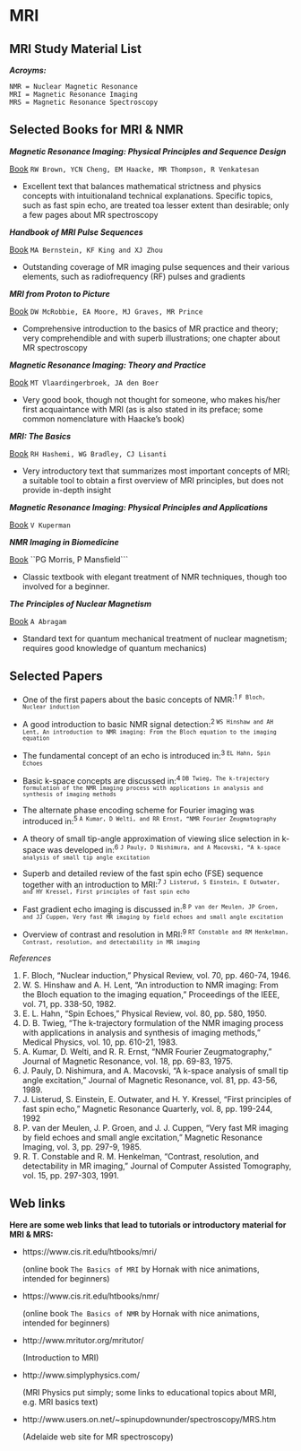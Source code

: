 # MRI

## MRI Study Material List

**_Acroyms:_**

```
NMR = Nuclear Magnetic Resonance
MRI = Magnetic Resonance Imaging
MRS = Magnetic Resonance Spectroscopy
```

## Selected Books for MRI & NMR

***Magnetic Resonance Imaging: Physical Principles and Sequence Design***

[Book](https://onlinelibrary.wiley.com/doi/book/10.1002/9781118633953) ```RW Brown, YCN Cheng, EM Haacke, MR Thompson, R Venkatesan```

  - Excellent text that balances mathematical strictness and physics concepts with intuitionaland technical explanations. Specific topics, such as fast spin echo, are treated toa lesser extent than desirable; only a few pages about MR spectroscopy

***Handbook of MRI Pulse Sequences*** 

[Book](https://www.sciencedirect.com/book/9780120928613/handbook-of-mri-pulse-sequences) ```MA Bernstein, KF King and XJ Zhou```

 - Outstanding coverage of MR imaging pulse sequences and their various elements, such as radiofrequency (RF) pulses and gradients

***MRI from Proton to Picture***

[Book](https://www.cambridge.org/core/books/mri-from-picture-to-proton/3ADC814FF8FC6A78A54D37746F806D5A) ```DW McRobbie, EA Moore, MJ Graves, MR Prince```

  - Comprehensive introduction to the basics of MR practice and theory; very comprehendible and with superb illustrations; one chapter about MR spectroscopy

***Magnetic Resonance Imaging: Theory and Practice***  

[Book](https://www.amazon.com/Magnetic-Resonance-Imaging-Theory-Practice/dp/3642078230) ```MT Vlaardingerbroek, JA den Boer```

  - Very good book, though not thought for someone, who makes his/her first acquaintance with MRI (as is also stated in its preface; some common nomenclature with Haacke's book)

***MRI: The Basics***

[Book](https://www.amazon.com/MRI-Ray-Hashman-Hashemi-PhD/dp/1608311155) ```RH Hashemi, WG Bradley, CJ Lisanti```

  - Very introductory text that summarizes most important concepts of MRI; a suitable tool to obtain a first overview of MRI principles, but does not provide in-depth insight

***Magnetic Resonance Imaging: Physical Principles and Applications***

[Book](https://www.amazon.com/Magnetic-Resonance-Imaging-Principles-Applications/dp/0123886651) ```V Kuperman```

***NMR Imaging in Biomedicine***

[Book](https://books.google.ae/books/about/NMR_Imaging_in_Biomedicine.html?id=QLBqAAAAMAAJ&redir_esc=y) ``PG Morris, P Mansfield```

  - Classic textbook with elegant treatment of NMR techniques, though too involved for a beginner.

***The Principles of Nuclear Magnetism***

[Book](https://books.google.ae/books?id=9M8U_JK7K54C&printsec=frontcover&dq=The+Principles+of+Nuclear+Magnetism+english!&hl=en&sa=X&ved=2ahUKEwiarMPppKj3AhVARPEDHRYjCf4Q6AF6BAgJEAI#v=onepage&q&f=false) ```A Abragam```

  - Standard text for quantum mechanical treatment of nuclear magnetism; requires good knowledge of quantum mechanics)

## Selected Papers

- One of the first papers about the basic concepts of NMR:<sup>1 ```F Bloch, Nuclear induction``` 

- A good introduction to basic NMR signal detection:<sup>2 ```WS Hinshaw and AH Lent, An introduction to NMR imaging: From the Bloch equation to the imaging equation```

- The fundamental concept of an echo is introduced in:<sup>3 ```EL Hahn, Spin Echoes```

- Basic k-space concepts are discussed in:<sup>4 ```DB Twieg, The k-trajectory formulation of the NMR imaging process with applications in analysis and synthesis of imaging methods```

- The alternate phase encoding scheme for Fourier imaging was introduced in:<sup>5 ```A Kumar, D Welti, and RR Ernst, “NMR Fourier Zeugmatography```

- A theory of small tip-angle approximation of viewing slice selection in k-space was developed in:<sup>6 ```J Pauly, D Nishimura, and A Macovski, “A k-space analysis of small tip angle excitation```

- Superb and detailed review of the fast spin echo (FSE) sequence together with an introduction to MRI:<sup>7 ```J Listerud, S Einstein, E Outwater, and HY Kressel, First principles of fast spin echo```

- Fast gradient echo imaging is discussed in:<sup>8 ```P van der Meulen, JP Groen, and JJ Cuppen, Very fast MR imaging by field echoes and small angle excitation```

- Overview of contrast and resolution in MRI:<sup>9 ```RT Constable and RM Henkelman, Contrast, resolution, and detectability in MR imaging```

_References_

1. F. Bloch, “Nuclear induction,” Physical Review, vol. 70, pp. 460-74, 1946.
2. W. S. Hinshaw and A. H. Lent, “An introduction to NMR imaging: From the Bloch equation to the imaging equation,” Proceedings of the IEEE, vol. 71, pp. 338-50, 1982.
3. E. L. Hahn, “Spin Echoes,” Physical Review, vol. 80, pp. 580, 1950.
4. D. B. Twieg, “The k-trajectory formulation of the NMR imaging process with applications in analysis and synthesis of imaging methods,” Medical Physics, vol. 10, pp. 610-21, 1983.
5. A. Kumar, D. Welti, and R. R. Ernst, “NMR Fourier Zeugmatography,” Journal of Magnetic Resonance, vol. 18, pp. 69-83, 1975.
6. J. Pauly, D. Nishimura, and A. Macovski, “A k-space analysis of small tip angle excitation,” Journal of Magnetic Resonance, vol. 81, pp. 43-56, 1989.
7. J. Listerud, S. Einstein, E. Outwater, and H. Y. Kressel, “First principles of fast spin echo,” Magnetic Resonance Quarterly, vol. 8, pp. 199-244, 1992
8. P. van der Meulen, J. P. Groen, and J. J. Cuppen, “Very fast MR imaging by field echoes and small angle excitation,” Magnetic Resonance Imaging, vol. 3, pp. 297-9, 1985.
9. R. T. Constable and R. M. Henkelman, “Contrast, resolution, and detectability in MR imaging,” Journal of Computer Assisted Tomography, vol. 15, pp. 297-303, 1991.

## Web links

**Here are some web links that lead to tutorials or introductory material for MRI & MRS:**

- https://www.cis.rit.edu/htbooks/mri/ 

  (online book `The Basics of MRI` by Hornak with nice animations, intended for beginners)

- https://www.cis.rit.edu/htbooks/nmr/ 

  (online book `The Basics of NMR` by Hornak with nice animations, intended for beginners)

- http://www.mritutor.org/mritutor/ 

  (Introduction to MRI)

- http://www.simplyphysics.com/ 

  (MRI Physics put simply; some links to educational topics about MRI, e.g. MRI basics text)

- http://www.users.on.net/~spinupdownunder/spectroscopy/MRS.htm 

  (Adelaide web site for MR spectroscopy)





